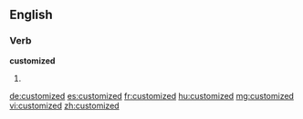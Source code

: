 ==English==

===Verb===
'''customized'''

# {{past of|[[customize]]}}

[[de:customized]]
[[es:customized]]
[[fr:customized]]
[[hu:customized]]
[[mg:customized]]
[[vi:customized]]
[[zh:customized]]